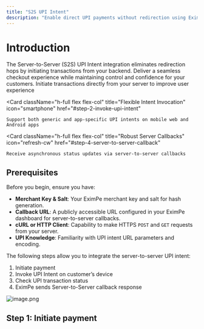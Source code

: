```yaml
---
title: "S2S UPI Intent"
description: "Enable direct UPI payments without redirection using EximPe’s server-to-server UPI intent flow"
---
```


# Introduction

<Note>
  The Server-to-Server (S2S) UPI Intent integration eliminates redirection hops by initiating transactions from your backend. Deliver a seamless checkout experience while maintaining control and confidence for your customers.
</Note>

<CardGroup cols={3} className="gap-4 items-stretch">
  <Card
    className="h-full flex flex-col"
    title="No Redirect Hops"
    icon="arrow-path"
    href="#step-1-initiate-payment"
  >
    Initiate transactions directly from your server to improve user experience
  </Card>

  <Card
    className="h-full flex flex-col"
    title="Flexible Intent Invocation"
    icon="smartphone"
    href="#step-2-invoke-upi-intent"
  >
    Support both generic and app-specific UPI intents on mobile web and Android apps
  </Card>

  <Card
    className="h-full flex flex-col"
    title="Robust Server Callbacks"
    icon="refresh-cw"
    href="#step-4-server-to-server-callback"
  >
    Receive asynchronous status updates via server-to-server callbacks
  </Card>
</CardGroup>



## Prerequisites

Before you begin, ensure you have:

- **Merchant Key & Salt**: Your EximPe merchant key and salt for hash generation.  
- **Callback URL**: A publicly accessible URL configured in your EximPe dashboard for server-to-server callbacks.  
- **cURL or HTTP Client**: Capability to make HTTPS `POST` and `GET` requests from your server.  
- **UPI Knowledge**: Familiarity with UPI intent URL parameters and encoding.

The following steps allow you to integrate the server-to-server UPI intent:

1. Initiate payment
2. Invoke UPI Intent on customer’s device
3. Check UPI transaction status
4. EximPe sends Server-to-Server callback response

![image.png](/images/image.png)

## Step 1: Initiate payment